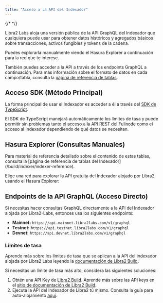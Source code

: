 ```yaml
---
title: "Acceso a la API del Indexador"
---
```



{/* <IndexerBetaNotice /> */}

Libra2 Labs aloja una versión pública de la API GraphQL del Indexador que cualquiera puede usar para obtener datos históricos y agregados básicos sobre transacciones, activos fungibles y tokens de la cadena.

Puedes explorarla manualmente viendo el Hasura Explorer a continuación para la red que te interese.

También puedes acceder a la API a través de los endpoints GraphQL a continuación. Para más información sobre el formato de datos en cada campo/tabla, consulta la [página de referencia de tablas](/build/indexer/indexer-api/indexer-reference).

## Acceso SDK (Método Principal)

La forma principal de usar el Indexador es acceder a él a través del [SDK de TypeScript](/build/sdks/ts-sdk/fetch-data-via-sdk).

El SDK de TypeScript manejará automáticamente los límites de tasa y puede permitir sin problemas tanto el acceso a la [API REST del Fullnode](/build/apis/fullnode-rest-api) como el acceso al Indexador dependiendo de qué datos se necesiten.

## Hasura Explorer (Consultas Manuales)

<Aside type="note">
  Para material de referencia detallado sobre el contenido de estas tablas, consulta la [página de referencia de tablas del Indexador](/build/indexer/indexer-reference).
</Aside>

Elige una red para explorar la API gratuita del Indexador alojado por Libra2 usando el Hasura Explorer:

<CardGrid>
  <LinkCard href="https://cloud.hasura.io/public/graphiql?endpoint=https://api.mainnet.libra2labs.com/v1/graphql" title="Mainnet" description="Hasura GraphQL Explorer para Libra2 Mainnet" target="_blank" />

  <LinkCard href="https://cloud.hasura.io/public/graphiql?endpoint=https://api.testnet.libra2labs.com/v1/graphql" title="Testnet" description="Hasura GraphQL Explorer para Libra2 Testnet" target="_blank" />

  <LinkCard href="https://cloud.hasura.io/public/graphiql?endpoint=https://api.devnet.libra2labs.com/v1/graphql" title="Devnet" description="Hasura GraphQL Explorer para Libra2 Devnet" target="_blank" />
</CardGrid>

## Endpoints de la API GraphQL (Acceso Directo)

Si necesitas hacer consultas GraphQL directamente a la API del Indexador alojada por Libra2-Labs, entonces usa los siguientes endpoints:

- **Mainnet:** `https://api.mainnet.libra2labs.com/v1/graphql`
- **Testnet:** `https://api.testnet.libra2labs.com/v1/graphql`
- **Devnet:** `https://api.devnet.libra2labs.com/v1/graphql`

### Límites de tasa

Aprende más sobre los límites de tasa que se aplican a la API del indexador alojada por Libra2 Labs leyendo la [documentación de Libra2 Build](https://build.libra2labs.com/docs/start/billing).

Si necesitas un límite de tasa más alto, considera las siguientes soluciones:

1. Obtén una API Key de [Libra2 Build](https://build.libra2labs.com/). Aprende más sobre las API keys en el [sitio de documentación de Libra2 Build](https://build.libra2labs.com/docs/start/api-keys).
2. Ejecuta la API del Indexador de Libra2 tú mismo. Consulta la guía para auto-alojamiento [aquí](/build/indexer/txn-stream/self-hosted).
